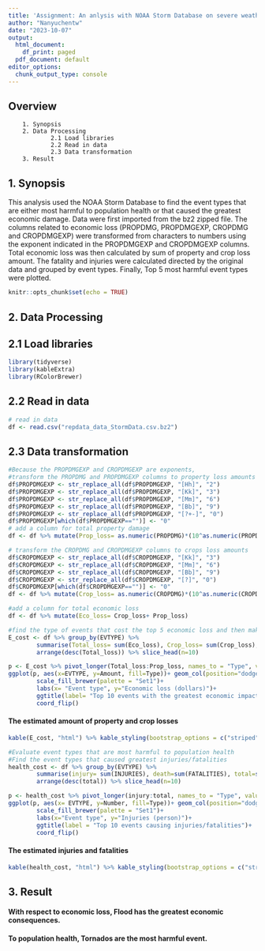 ```yaml
---
title: 'Assignment: An anlysis with NOAA Storm Database on severe weather events'
author: "Nanyuchentw"
date: "2023-10-07"
output:
  html_document:
    df_print: paged
  pdf_document: default
editor_options:
  chunk_output_type: console
---
```

## Overview  
        1. Synopsis
        2. Data Processing  
                2.1 Load libraries  
                2.2 Read in data  
                2.3 Data transformation  
        3. Result

## 1. Synopsis  
This analysis used the NOAA Storm Database to find the event types that are either most harmful to population health or that caused the greatest economic damage. Data were first imported from the bz2 zipped file. The columns related to economic loss (PROPDMG, PROPDMGEXP, CROPDMG and CROPDMGEXP) were transformed from characters to numbers using the exponent indicated in the PROPDMGEXP and CROPDMGEXP columns. Total economic loss was then calculated by sum of property and crop loss amount. The fatality and injuries were calculated directed by the original data and grouped by event types. Finally, Top 5 most harmful event types were plotted.

```r
knitr::opts_chunk$set(echo = TRUE)
```
## 2. Data Processing
## 2.1 Load libraries
```r
library(tidyverse)
library(kableExtra)
library(RColorBrewer)
```

## 2.2 Read in data
```r
# read in data
df <- read.csv("repdata_data_StormData.csv.bz2")
```

## 2.3 Data transformation
```r
#Because the PROPDMGEXP and CROPDMGEXP are exponents, 
#transform the PROPDMG and PROPDMGEXP columns to property loss amounts
df$PROPDMGEXP <- str_replace_all(df$PROPDMGEXP, "[Hh]", "2") 
df$PROPDMGEXP <- str_replace_all(df$PROPDMGEXP, "[Kk]", "3") 
df$PROPDMGEXP <- str_replace_all(df$PROPDMGEXP, "[Mm]", "6") 
df$PROPDMGEXP <- str_replace_all(df$PROPDMGEXP, "[Bb]", "9") 
df$PROPDMGEXP <- str_replace_all(df$PROPDMGEXP, "[?+-]", "0")
df$PROPDMGEXP[which(df$PROPDMGEXP=="")] <- "0"
# add a column for total property damage
df <- df %>% mutate(Prop_loss= as.numeric(PROPDMG)*(10^as.numeric(PROPDMGEXP)))

# transform the CROPDMG and CROPDMGEXP columns to crops loss amounts
df$CROPDMGEXP <- str_replace_all(df$CROPDMGEXP, "[Kk]", "3") 
df$CROPDMGEXP <- str_replace_all(df$CROPDMGEXP, "[Mm]", "6") 
df$CROPDMGEXP <- str_replace_all(df$CROPDMGEXP, "[Bb]", "9")
df$CROPDMGEXP <- str_replace_all(df$CROPDMGEXP, "[?]", "0")
df$CROPDMGEXP[which(df$CROPDMGEXP=="")] <- "0"
df <- df %>% mutate(Crop_loss= as.numeric(CROPDMG)*(10^as.numeric(CROPDMGEXP)))

#add a column for total economic loss
df <- df %>% mutate(Eco_loss= Crop_loss+ Prop_loss)

#find the type of events that cost the top 5 economic loss and then make a plot
E_cost <- df %>% group_by(EVTYPE) %>% 
        summarise(Total_loss= sum(Eco_loss), Crop_loss= sum(Crop_loss), Prop_loss= sum(Prop_loss)) %>% 
        arrange(desc(Total_loss)) %>% slice_head(n=10)

p <- E_cost %>% pivot_longer(Total_loss:Prop_loss, names_to = "Type", values_to = "Amount")
ggplot(p, aes(x=EVTYPE, y=Amount, fill=Type))+ geom_col(position="dodge")+
        scale_fill_brewer(palette = "Set1")+
        labs(x= "Event type", y="Economic loss (dollars)")+
        ggtitle(label= "Top 10 events with the greatest economic impact") +
        coord_flip()
```

#### The estimated amount of property and crop losses  
```r
kable(E_cost, "html") %>% kable_styling(bootstrap_options = c("striped", "hover", "condensed"), full_width = F)
```

```r
#Evaluate event types that are most harmful to population health
#Find the event types that caused greatest injuries/fatalities
health_cost <- df %>% group_by(EVTYPE) %>% 
        summarise(injury= sum(INJURIES), death=sum(FATALITIES), total=sum(INJURIES+FATALITIES)) %>% 
        arrange(desc(total)) %>% slice_head(n=10)

p <- health_cost %>% pivot_longer(injury:total, names_to = "Type", values_to = "Number")
ggplot(p, aes(x= EVTYPE, y=Number, fill=Type))+ geom_col(position="dodge")+
        scale_fill_brewer(palette = "Set1")+
        labs(x="Event type", y="Injuries (person)")+
        ggtitle(label = "Top 10 events causing injuries/fatalities")+
        coord_flip()
```

#### The estimated injuries and fatalities  
```r
kable(health_cost, "html") %>% kable_styling(bootstrap_options = c("striped", "hover", "condensed"), full_width = F)
```

## 3. Result  
#### With respect to economic loss, Flood has the greatest economic consequences.  
#### To population health, Tornados are the most harmful event.  
